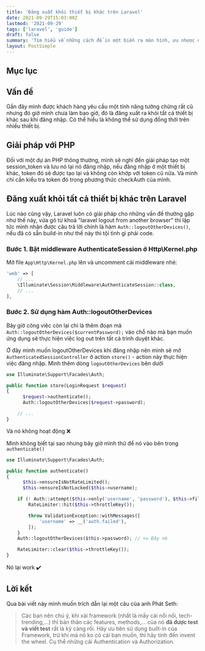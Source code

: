 ```yaml
---
title: 'Đăng xuất khỏi thiết bị khác trên Laravel'
date: 2021-09-29T15:03:00Z
lastmod: '2021-09-29'
tags: ['laravel', 'guide']
draft: false
summary: 'Tìm hiểu về những cách để in một biến ra màn hình, ưu nhược điểm khác nhau'
layout: PostSimple
---
```


## Mục lục
<TOCInline toc={props.toc} exclude="Mục lục" toHeading={2} />

## Vấn đề
Gần đây mình được khách hàng yêu cầu một tính năng tưởng chừng rất cũ nhưng đó giờ mình chưa làm bao giờ, đó là đăng xuất ra khỏi tất cả thiết bị khác sau khi đăng nhập. Có thể hiểu là không thể sử dụng đồng thời trên nhiều thiết bị.

## Giải pháp với PHP
Đối với một dự án PHP thông thường, mình sẽ nghĩ đến giải pháp tạo một session_token và lưu nó lại nó đăng nhập, nếu đăng nhập ở một thiết bị khác, token đó sẽ được tạo lại và không còn khớp với token cũ nữa. Và mình chỉ cần kiểu tra token đó trong phương thức checkAuth của mình.
## Đăng xuất khỏi tất cả thiết bị khác trên Laravel
Lúc nào cũng vậy, Laravel luôn có giải pháp cho những vấn đề thường gặp như thế này, vừa gõ từ khoá "laravel logout from another browser" thì lập tức mình nhận được câu trả lời chính là hàm `Auth::logoutOtherDevices()`, nếu đã có sẵn build-in như thế này thì tội tình gì phải code.

### Bước 1. Bật middleware AuthenticateSession ở Http\Kernel.php
Mở file `App\Http\Kernel.php` lên và uncomment cái middleware nhé:
```php
'web' => [
    // ...
    \Illuminate\Session\Middleware\AuthenticateSession::class,
    // ...
],
```
### Bước 2. Sử dụng hàm Auth::logoutOtherDevices
Bây giờ công việc còn lại chỉ là thêm đoạn mã `Auth::logoutOtherDevices($currentPassword);` vào chỗ nào mà bạn muốn ứng dụng sẽ thực hiện việc log out trên tất cả trình duyệt khác.

Ở đây mình muốn logoutOtherDevices khi đăng nhập nên mình sẽ mở `AuthenticatedSessionController` ở action `store()` - action này thực hiện việc đăng nhập. Mình thêm dòng `logoutOtherDevices` bên dưới
```php
use Illuminate\Support\Facades\Auth;

public function store(LoginRequest $request)
{
	  $request->authenticate();
	  Auth::logoutOtherDevices($request->password);

	// ...
}
```
Và nó không hoạt động ❌

Mình không biết  tại sao nhưng bây giờ mình thử để nó vào bên trong `authenticate()`
```php
use Illuminate\Support\Facades\Auth;

public function authenticate()
{
	  $this->ensureIsNotRateLimited();
	  $this->ensureIsNotLocked($this->username);

	if (! Auth::attempt($this->only('username', 'password'), $this->filled('remember'))) {
		RateLimiter::hit($this->throttleKey());

		throw ValidationException::withMessages([
		    'username' => __('auth.failed'),
		]);
	}
	Auth::logoutOtherDevices($this->password); // <= Đây nè

	RateLimiter::clear($this->throttleKey());
}
```
Nó lại work ✔️

## Lời kết
Qua bài viết này mình muốn trích dẫn lại một câu của anh Phát Seth:
> Các bạn nên chú ý, khi xài framework (nhất là mấy cái nổi nổi, tech-trending,…) thì bản thân các features, methods,… của nó  **đã được test và viết test**  rất là kỹ càng rồi. Hãy ưu tiên sử dụng built-in của Framework, trừ khi mà nó ko có cái bạn muốn, thì hãy tính đến invent the wheel. Cụ thể những cái Authentication và Authorization.
